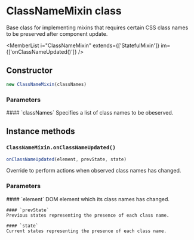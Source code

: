 <Module name="brew-js-react" />

# ClassNameMixin class

Base class for implementing mixins that requires certain CSS class names to be
preserved after component update.

<MemberList
    i="ClassNameMixin"
    extends={['StatefulMixin']}
    im={['onClassNameUpdated()']}
/>

## Constructor

```javascript
new ClassNameMixin(classNames)
```

### Parameters

<dl>
    #### `classNames`
    Specifies a list of class names to be obeserved.

</dl>

## Instance methods

### `ClassNameMixin.onClassNameUpdated()`

```javascript
onClassNameUpdated(element, prevState, state)
```

Override to perform actions when observed class names has changed.

### Parameters

<dl>
    #### `element`
    DOM element which its class names has changed.

    #### `prevState`
    Previous states representing the presence of each class name.

    #### `state`
    Current states representing the presence of each class name.

</dl>
